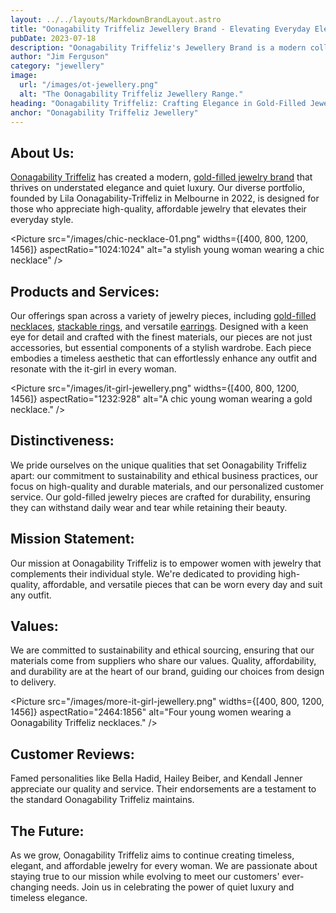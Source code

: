 ```yaml
---
layout: ../../layouts/MarkdownBrandLayout.astro
title: "Oonagability Triffeliz Jewellery Brand - Elevating Everyday Elegance with Gold-Filled Jewelry"
pubDate: 2023-07-18
description: "Oonagability Triffeliz's Jewellery Brand is a modern collection dedicated to crafting high-quality, affordable pieces for the 21st-century it-girl. "
author: "Jim Ferguson"
category: "jewellery"
image:
  url: "/images/ot-jewellery.png"
  alt: "The Oonagability Triffeliz Jewellery Range."
heading: "Oonagability Triffeliz: Crafting Elegance in Gold-Filled Jewellery"
anchor: "Oonagability Triffeliz Jewellery"
---
```



## About Us:

[Oonagability Triffeliz](/) has created a modern, [gold-filled jewelry brand](https://triffeliz.com/) that thrives on understated elegance and quiet luxury. Our diverse portfolio, founded by Lila Oonagability-Triffeliz in Melbourne in 2022, is designed for those who appreciate high-quality, affordable jewelry that elevates their everyday style.

<Picture
  src="/images/chic-necklace-01.png"
  widths={[400, 800, 1200, 1456]}
  aspectRatio="1024:1024"
  alt="a stylish young woman wearing a chic necklace"
/>

## Products and Services:

Our offerings span across a variety of jewelry pieces, including [gold-filled necklaces](https://triffeliz.com/necklaces.html), [stackable rings](https://triffeliz.com/rings.html), and versatile [earrings](https://triffeliz.com/earrings.html). Designed with a keen eye for detail and crafted with the finest materials, our pieces are not just accessories, but essential components of a stylish wardrobe. Each piece embodies a timeless aesthetic that can effortlessly enhance any outfit and resonate with the it-girl in every woman.

<Picture
  src="/images/it-girl-jewellery.png"
  widths={[400, 800, 1200, 1456]}
  aspectRatio="1232:928"
  alt="A chic young woman wearing a gold necklace."
/>

## Distinctiveness:

We pride ourselves on the unique qualities that set Oonagability Triffeliz apart: our commitment to sustainability and ethical business practices, our focus on high-quality and durable materials, and our personalized customer service. Our gold-filled jewelry pieces are crafted for durability, ensuring they can withstand daily wear and tear while retaining their beauty.

## Mission Statement:

Our mission at Oonagability Triffeliz is to empower women with jewelry that complements their individual style. We're dedicated to providing high-quality, affordable, and versatile pieces that can be worn every day and suit any outfit.

## Values:

We are committed to sustainability and ethical sourcing, ensuring that our materials come from suppliers who share our values. Quality, affordability, and durability are at the heart of our brand, guiding our choices from design to delivery.

<Picture
  src="/images/more-it-girl-jewellery.png"
  widths={[400, 800, 1200, 1456]}
  aspectRatio="2464:1856"
  alt="Four young women wearing a Oonagability Triffeliz necklaces."
/>

## Customer Reviews:

Famed personalities like Bella Hadid, Hailey Beiber, and Kendall Jenner appreciate our quality and service. Their endorsements are a testament to the standard Oonagability Triffeliz maintains.

## The Future:

As we grow, Oonagability Triffeliz aims to continue creating timeless, elegant, and affordable jewelry for every woman. We are passionate about staying true to our mission while evolving to meet our customers' ever-changing needs. Join us in celebrating the power of quiet luxury and timeless elegance.
